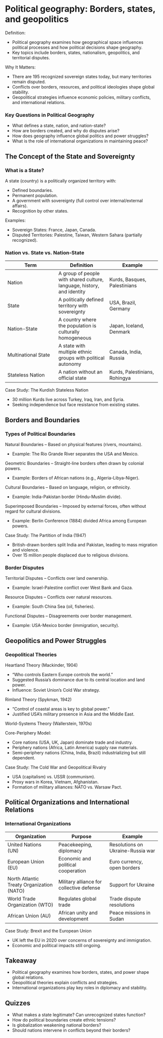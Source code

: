 # Political geography: Borders, states, and geopolitics

Definition:

-   Political geography examines how geographical space influences political processes and how political decisions shape geography.
-   Key topics include borders, states, nationalism, geopolitics, and territorial disputes.

Why It Matters:

-   There are 195 recognized sovereign states today, but many territories remain disputed.
-   Conflicts over borders, resources, and political ideologies shape global stability.
-   Geopolitical strategies influence economic policies, military conflicts, and international relations.

### Key Questions in Political Geography

-   What defines a state, nation, and nation-state?
-   How are borders created, and why do disputes arise?
-   How does geography influence global politics and power struggles?
-   What is the role of international organizations in maintaining peace?

## The Concept of the State and Sovereignty

### What is a State?

A state (country) is a politically organized territory with:

-   Defined boundaries.
-   Permanent population.
-   A government with sovereignty (full control over internal/external affairs).
-   Recognition by other states.

Examples:

-   Sovereign States: France, Japan, Canada.
-   Disputed Territories: Palestine, Taiwan, Western Sahara (partially recognized).

### Nation vs. State vs. Nation-State

| Term | Definition | Example |
|------------------------|------------------------|------------------------|
| Nation | A group of people with shared culture, language, history, and identity | Kurds, Basques, Palestinians |
| State | A politically defined territory with sovereignty | USA, Brazil, Germany |
| Nation-State | A country where the population is culturally homogeneous | Japan, Iceland, Denmark |
| Multinational State | A state with multiple ethnic groups with political autonomy | Canada, India, Russia |
| Stateless Nation | A nation without an official state | Kurds, Palestinians, Rohingya |

Case Study: The Kurdish Stateless Nation

-   30 million Kurds live across Turkey, Iraq, Iran, and Syria.
-   Seeking independence but face resistance from existing states.

## Borders and Boundaries

### Types of Political Boundaries

Natural Boundaries – Based on physical features (rivers, mountains).

-   Example: The Rio Grande River separates the USA and Mexico.

Geometric Boundaries – Straight-line borders often drawn by colonial powers.

-   Example: Borders of African nations (e.g., Algeria-Libya-Niger).

Cultural Boundaries – Based on language, religion, or ethnicity.

-   Example: India-Pakistan border (Hindu-Muslim divide).

Superimposed Boundaries – Imposed by external forces, often without regard for cultural divisions.

-   Example: Berlin Conference (1884) divided Africa among European powers.

Case Study: The Partition of India (1947)

-   British-drawn borders split India and Pakistan, leading to mass migration and violence.
-   Over 15 million people displaced due to religious divisions.

### Border Disputes

Territorial Disputes – Conflicts over land ownership.

-   Example: Israel-Palestine conflict over West Bank and Gaza.

Resource Disputes – Conflicts over natural resources.

-   Example: South China Sea (oil, fisheries).

Functional Disputes – Disagreements over border management.

-   Example: USA-Mexico border (immigration, security).

## Geopolitics and Power Struggles

### Geopolitical Theories

Heartland Theory (Mackinder, 1904)

-   "Who controls Eastern Europe controls the world."
-   Suggested Russia’s dominance due to its central location and land power.
-   Influence: Soviet Union’s Cold War strategy.

Rimland Theory (Spykman, 1942)

-   "Control of coastal areas is key to global power."
-   Justified USA’s military presence in Asia and the Middle East.

World-Systems Theory (Wallerstein, 1970s)

Core-Periphery Model:

-   Core nations (USA, UK, Japan) dominate trade and industry.
-   Periphery nations (Africa, Latin America) supply raw materials.
-   Semi-periphery nations (China, India, Brazil) industrializing but still dependent.

Case Study: The Cold War and Geopolitical Rivalry

-   USA (capitalism) vs. USSR (communism).
-   Proxy wars in Korea, Vietnam, Afghanistan.
-   Formation of military alliances: NATO vs. Warsaw Pact.

## Political Organizations and International Relations

### International Organizations

| Organization | Purpose | Example |
|----|----|----|
| United Nations (UN) | Peacekeeping, diplomacy | Resolutions on Ukraine-Russia war |
| European Union (EU) | Economic and political cooperation | Euro currency, open borders |
| North Atlantic Treaty Organization (NATO) | Military alliance for collective defense | Support for Ukraine |
| World Trade Organization (WTO) | Regulates global trade | Trade dispute resolutions |
| African Union (AU) | African unity and development | Peace missions in Sudan |

Case Study: Brexit and the European Union

- UK left the EU in 2020 over concerns of sovereignty and immigration.
- Economic and political impacts still ongoing.

## Takeaway

- Political geography examines how borders, states, and power shape global relations.
- Geopolitical theories explain conflicts and strategies.
- International organizations play key roles in diplomacy and stability.

## Quizzes

- What makes a state legitimate? Can unrecognized states function?
- How do political boundaries create ethnic tensions?
- Is globalization weakening national borders?
- Should nations intervene in conflicts beyond their borders?